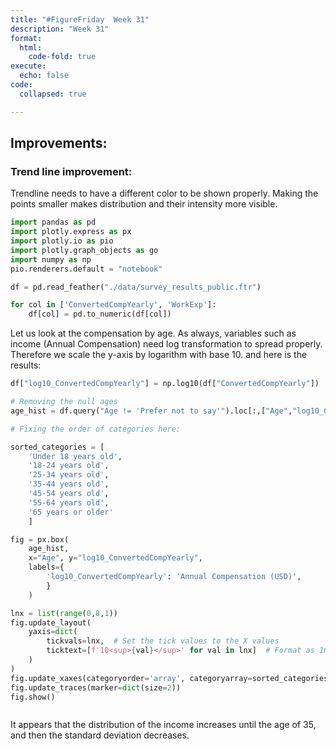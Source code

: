 ```yaml
---
title: "#FigureFriday  Week 31"
description: "Week 31"
format: 
  html:
    code-fold: true
execute:
  echo: false
code:
  collapsed: true

---
```


## Improvements:

### Trend line improvement:

Trendline needs to have a different color to be shown properly. 
Making the points smaller makes distribution and their intensity more visible.

```python

import pandas as pd
import plotly.express as px
import plotly.io as pio
import plotly.graph_objects as go
import numpy as np
pio.renderers.default = "notebook"

df = pd.read_feather("./data/survey_results_public.ftr")

for col in ['ConvertedCompYearly', 'WorkExp']:
    df[col] = pd.to_numeric(df[col])


```

Let us look at the compensation by age. As always, variables such as income (Annual Compensation) need log transformation to spread properly. Therefore we scale the y-axis by logarithm with base 10. and here is the results:

```python


df["log10_ConvertedCompYearly"] = np.log10(df["ConvertedCompYearly"])

# Removing the null ages
age_hist = df.query("Age != 'Prefer not to say'").loc[:,["Age","log10_ConvertedCompYearly"]].copy()

# Fixing the order of categories here:

sorted_categories = [
    'Under 18 years old',
    '18-24 years old',
    '25-34 years old',
    '35-44 years old',
    '45-54 years old',
    '55-64 years old',
    '65 years or older'
    ]

fig = px.box(
    age_hist, 
    x="Age", y="log10_ConvertedCompYearly", 
    labels={
        'log10_ConvertedCompYearly': 'Annual Compensation (USD)', 
        }
    )

lnx = list(range(0,8,1))
fig.update_layout(
    yaxis=dict(
        tickvals=lnx,  # Set the tick values to the X values
        ticktext=[f'10<sup>{val}</sup>' for val in lnx]  # Format as 10^n
    )
)
fig.update_xaxes(categoryorder='array', categoryarray=sorted_categories)
fig.update_traces(marker=dict(size=2))
fig.show()



```

It appears that the distribution of the income increases until the age of 35, and then the standard deviation decreases.
